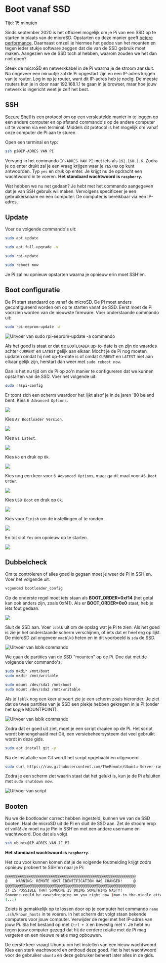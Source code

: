 
# Boot vanaf SSD

<Callout emoji="&#x2139;">
	Tijd: 15 minuten
</Callout>

Sinds september 2020 is het officieel mogelijk om je Pi van een SSD op te starten in plaats van de microSD. Opstarten op deze manier geeft [betere performance](https://www.tomshardware.com/news/raspberry-pi-4-ssd-test,39811.html). Daarnaast omzeil je hiermee het gedoe van het mounten en tegen ieder stukje software zeggen dat die van de SSD gebruik moet maken. Aangezien we de SSD toch al hebben, waarom zouden we het dan niet doen?

Steek de microSD en netwerkkabel in de Pi waarna je de stroom aansluit. Na ongeveer een minuutje zal de Pi opgestart zijn en een IP-adres krijgen van je router. Log in op je router, want dit IP-adres heb je nodig. De meeste routers kun je in door naar 192.168.1.1 te gaan in je browser, maar hoe jouw netwerk is ingericht weet je zelf het best.

## SSH

[Secure Shell](https://nl.wikipedia.org/wiki/Secure_Shell) is een protocol om op een versleutelde manier in te loggen op een andere computer en op afstand commando's op de andere computer uit te voeren via een terminal. Middels dit protocol is het mogelijk om vanaf onze computer de Pi aan te sturen.

Open een terminal en typ:

```bash
ssh pi@IP-ADRES VAN PI
```

Vervang in het commando `IP-ADRES VAN PI` met iets als `192.168.1.6`. Zodra je op enter drukt zal je een vraag krijgen waar je `YES/NO` op kunt antwoorden. Typ `yes` en druk op enter. Je krijgt nu de opdracht een wachtwoord in te voeren. **Het standaard wachtwoord is `raspberry`.**

Wat hebben we nu net gedaan? Je hebt met het commando aangegeven dat je van SSH gebruik wil maken. Vervolgens specificeer je een gebruikersnaam en een computer. De computer is bereikbaar via een IP-adres.

## Update

Voer de volgende commando's uit:

```bash
sudo apt update
```

```bash
sudo apt full-upgrade -y
```

```bash
sudo rpi-update
```

```bash
sudo reboot now
```

Je Pi zal nu opnieuw opstarten waarna je opnieuw erin moet SSH'en.

## Boot configuratie

De Pi start standaard op vanaf de microSD. De Pi moet anders geconfigureerd worden om op te starten vanaf de SSD. Eerst moet de Pi voorzien worden van de nieuwste firmware. Voer onderstaande commando uit:

```bash
sudo rpi-eeprom-update -a
```

![Uitvoer van `sudo rpi-eeprom-update -a` commando](/bootfromssd.png)

Als het goed is staat er dat de `BOOTLOADER` up-to-date is en zijn de waardes achter `CURRENT` en `LATEST` gelijk aan elkaar. Mocht je de Pi nog moeten updaten omdat hij niet up-to-date is of omdat `CURRENT` en `LATEST` niet aan elkaar gelijk zijn, herstart dan weer met `sudo reboot now`.

Dan is het nu tijd om de Pi op zo'n manier te configureren dat we kunnen opstarten van de SSD. Voer het volgende uit:

```bash
sudo raspi-config
```

Er toont zich een scherm waardoor het lijkt alsof je in de jaren '80 beland bent. Kies `6 Advanced Options`.

![](/6-advancedoptions.png)

Kies `A7 Bootloader Version`.

![](/a7-bootversion.png)

Kies `E1 Latest`.

![](/e1-latest.png)

Kies `No` en druk op `Ok`.

![](/nope.png)

Kies nog een keer voor `6 Advanced Options`, maar ga dit maal voor `A6 Boot Order`.

![](/a6-bootorder.png)

Kies `USB Boot` en druk op `Ok`.

![](/usbboot.png)

Kies voor `Finish` om de instellingen af te ronden.

![](/finish.png)

En tot slot `Yes` om opnieuw op te starten.

![](/reboot.png)

## Dubbelcheck

Om te controleren of alles goed is gegaan moet je weer de Pi in SSH'en. Voer het volgende uit.

```bash
vcgencmd bootloader_config
```

Op de onderste regel moet iets staan als **BOOT\_ORDER=0xf14** (het getal kan ook anders zijn, zoals 0xf41). Als er **BOOT\_ORDER=0x0** staat, heb je iets fout gedaan.

![](/check.png)

Sluit de SSD aan. Voer `lsblk` uit om de opslag wat je Pi te zien. Als het goed is zie je het onderstaande scherm verschijnen, of iets dat er heel erg op lijkt. De microSD zal ongeveer `mmcblk0` heten en in dit voorbeeld is `sda` de SSD.

![Uitvoer van `lsblk` commando](/lsblk.png)

We gaan de partities van de SSD "mounten" op de Pi. Doe dat met de volgende vier commando's:

```bash
sudo mkdir /mnt/boot
sudo mkdir /mnt/writable

sudo mount /dev/sda1 /mnt/boot
sudo mount /dev/sda2 /mnt/writable
```

Als je `lsblk` nog een keer uitvoert zie je een scherm zoals hieronder. Je ziet dat de twee partities van je SSD een plekje hebben gekregen in je Pi (onder het kopje MOUNTPOINT).

![Uitvoer van `lsblk` commando](/mounted.png)

Zodra dat er goed uit ziet, moet je een script draaien op de Pi. Het script wordt binnengehaald met Git, een versiebeheersysteem dat veel gebruikt wordt in deze gids.

```bash
sudo apt install git -y
```

Na de installatie van Git wordt het script opgehaald en uitgevoerd.

```bash
sudo curl https://raw.githubusercontent.com/TheRemote/Ubuntu-Server-raspi4-unofficial/master/BootFix.sh | sudo bash
```

Zodra je een scherm ziet waarin staat dat het gelukt is, kun je de Pi afsluiten met `sudo shutdown now`.

![Uitvoer van script](/script.png)
## Booten

Nu we de bootloader correct hebben ingesteld, kunnen we van de SSD booten. Haal de microSD uit de Pi en sluit de SSD aan. Zet de stroom erop et voilà! Je moet nu je Pin in SSH'en met een andere username en wachtwoord. Doe dat als volgt.

```bash
ssh ubuntu@IP.ADRES.VAN.JE.PI
```

**Het standaard wachtwoord is `raspberry`.**

Het zou voor kunnen komen dat je de volgende foutmelding krijgt zodra opnieuw probeert te SSH'en naar je Pi:

```bash
@@@@@@@@@@@@@@@@@@@@@@@@@@@@@@@@@@@@@@@@@@@@@@@@@@@@@@@@@@@
@    WARNING: REMOTE HOST IDENTIFICATION HAS CHANGED!     @
@@@@@@@@@@@@@@@@@@@@@@@@@@@@@@@@@@@@@@@@@@@@@@@@@@@@@@@@@@@
IT IS POSSIBLE THAT SOMEONE IS DOING SOMETHING NASTY!
Someone could be eavesdropping on you right now (man-in-the-middle attack)!
(...)
```

Zoiets is gemakkelijk op te lossen door op je computer het commando `nano .ssh/known_hosts` in te voeren. In het scherm dat volgt staan bekende computers voor jouw computer. Verwijder de regel met het IP-adres van jouw Pi. Sla het bestand op met `Ctrl + X` en bevestig met `Y`. Je hebt nu tegen jouw computer gezegd dat hij de eerdere relatie met de Pi mag vergeten en een nieuwe relatie mag opbouwen.

De eerste keer vraagt Ubuntu om het instellen van een nieuw wachtwoord. Kies een sterk wachtwoord en onthoud deze goed. Het is het wachtwoord voor de gebruiker `ubuntu` en deze gebruiker beheert later alles in de gids.
